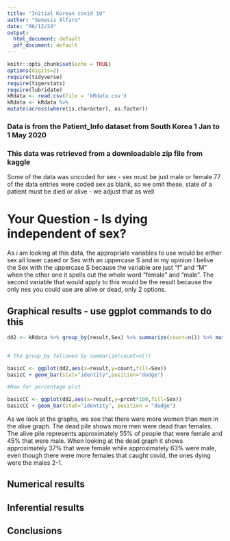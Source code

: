 ```yaml
---
title: "Initial Korean covid 19"
author: "Genesis Alfaro"
date: "06/12/24"
output:
  html_document: default
  pdf_document: default
---
```


```r
knitr::opts_chunk$set(echo = TRUE)
options(digits=2)
require(tidyverse)
require(tigerstats)
require(lubridate)
kRdata <- read.csv(file = 'kRdata.csv')
kRdata <- kRdata %>%
mutate(across(where(is.character), as.factor))

```
### Data is from the Patient_Info dataset from South Korea 1 Jan to 1 May 2020
### This data was retrieved from a downloadable zip file from kaggle

Some of the data was uncoded for sex - sex must be just male or female
77 of the data entries were coded sex  as blank, so we omit these.
state of a patient must be died or alive - we adjust that as well   
  
# Your Question - Is dying independent of sex?
As i am looking at this data, the appropriate variables to use would be either sex all lower cased or Sex with an uppercase S and in my opinion I belive the Sex with the uppercase S because the variable are just "f" and "M" when the other one it spells out the whole word "female" and "male". The second variable that would apply to this would be the result because the only nes you could use are alive or dead, only 2 options.





## Graphical results - use ggplot commands to do this  
```r
dd2 <- kRdata %>% group_by(result,Sex) %>% summarize(count=n()) %>% mutate(prcnt=count/sum(count))


# the group_by followed by summarize(count=n())

basicC <- ggplot(dd2,aes(x=result,y=count,fill=Sex))
basicC + geom_bar(stat="identity",position="dodge")

#Now for percentage plot

basicCC <- ggplot(dd2,aes(x=result,y=prcnt*100,fill=Sex)) 
basicCC + geom_bar(stat="identity", position = "dodge")
```

As we look at the graphs, we see that there were more women than men in the alive graph. The dead pile shows more men were dead than females. The alive pile represents approximately 55% of people that were female and 45% that were male. When looking at the dead graph it shows approximately 37% that were female while approximately 63% were male, even though there were more females that caught covid, the ones dying were the males 2-1.
  





  
## Numerical results


## Inferential results 




## Conclusions

